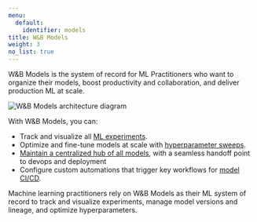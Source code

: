 ```yaml
---
menu:
  default:
    identifier: models
title: W&B Models
weight: 3
no_list: true
---
```


W&B Models is the system of record for ML Practitioners who want to organize their models, boost productivity and collaboration, and deliver production ML at scale. 

<Frame>
    <img src="/images/general/architecture.png" alt="W&B Models architecture diagram"  />
</Frame>

With W&B Models, you can: 

- Track and visualize all [ML experiments](/models/track/).
- Optimize and fine-tune models at scale with [hyperparameter sweeps](/models/sweeps/).
- [Maintain a centralized hub of all models](/models/registry/), with a seamless handoff point to devops and deployment
- Configure custom automations that trigger key workflows for [model CI/CD](/models/automations/).

Machine learning practitioners rely on W&B Models as their ML system of record to track and visualize experiments, manage model versions and lineage, and optimize hyperparameters.